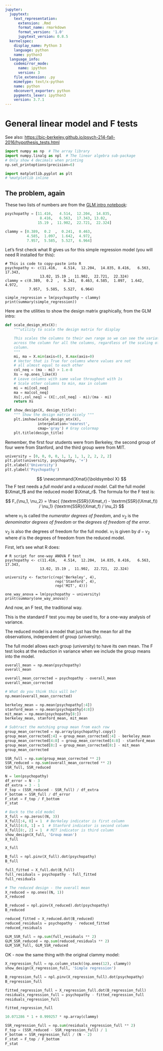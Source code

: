 ```yaml
---
jupyter:
  jupytext:
    text_representation:
      extension: .Rmd
      format_name: rmarkdown
      format_version: '1.0'
      jupytext_version: 0.8.5
  kernelspec:
    display_name: Python 3
    language: python
    name: python3
  language_info:
    codemirror_mode:
      name: ipython
      version: 3
    file_extension: .py
    mimetype: text/x-python
    name: python
    nbconvert_exporter: python
    pygments_lexer: ipython3
    version: 3.7.1
---
```


# General linear model and F tests


See also:
<https://bic-berkeley.github.io/psych-214-fall-2016/hypothesis_tests.html>

```python
import numpy as np  # The array library
import numpy.linalg as npl  # The linear algebra sub-package
# Only show 4 decimals when printing
np.set_printoptions(precision=6)

import matplotlib.pyplot as plt
# %matplotlib inline
```

## The problem, again

These two lists of numbers are from the [GLM intro notebook](glm_intro):

```python
psychopathy = [11.416,   4.514,  12.204,  14.835,
                8.416,   6.563,  17.343, 13.02,
               15.19 ,  11.902,  22.721,  22.324]
```

```python
clammy = [0.389,  0.2  ,  0.241,  0.463,
          4.585,  1.097,  1.642,  4.972,
          7.957,  5.585,  5.527,  6.964]
```

Let's first check what R gives us for this simple regression model (you will
need R installed for this):


```
# This is code to copy-paste into R
psychopathy <- c(11.416,   4.514,  12.204,  14.835, 8.416,   6.563,  17.343,
                13.02, 15.19 ,  11.902,  22.721,  22.324)
clammy = c(0.389,  0.2  ,  0.241,  0.463, 4.585,  1.097,  1.642,  4.972,
           7.957,  5.585,  5.527,  6.964)

simple_regression = lm(psychopathy ~ clammy)
print(summary(simple_regression))
```


Here are the utilities to show the design matrix graphically, from the GLM
intro:

```python
def scale_design_mtx(X):
    """utility to scale the design matrix for display

    This scales the columns to their own range so we can see the variations
    across the column for all the columns, regardless of the scaling of the
    column.
    """
    mi, ma = X.min(axis=0), X.max(axis=0)
    # Vector that is True for columns where values are not
    # all almost equal to each other
    col_neq = (ma - mi) > 1.e-8
    Xs = np.ones_like(X)
    # Leave columns with same value throughout with 1s
    # Scale other columns to min, max in column
    mi = mi[col_neq]
    ma = ma[col_neq]
    Xs[:,col_neq] = (X[:,col_neq] - mi)/(ma - mi)
    return Xs
```

```python
def show_design(X, design_title):
    """ Show the design matrix nicely """
    plt.imshow(scale_design_mtx(X),
               interpolation='nearest',
               cmap='gray') # Gray colormap
    plt.title(design_title)
```

Remember, the first four students were from Berkeley, the second group of four
were from Stanford, and the third group were from MIT.

```python
university = [0, 0, 0, 0, 1, 1, 1, 1, 2, 2, 2, 2]
plt.plot(university, psychopathy, '+')
plt.xlabel('University')
plt.ylabel('Psychopathy')
```

$$
\newcommand{Xmat}{\boldsymbol X}
$$
The F test needs a *full model* and a *reduced model*.  Call the full model $\Xmat_f$ and the reduced model $\Xmat_r$.  The formula for the F test is:

$$
F_{\nu_1, \nu_2} =
    \frac{
    (\textrm{SSR}(\Xmat_r) - \textrm{SSR}(\Xmat_f)) / \nu_1}
    {\textrm{SSR}(\Xmat_f) / \nu_2}
$$

where $\nu_1$ is called the *numerator degrees of freedom*, and $\nu_2$ is the
*denominator degrees of freedom* or the *degrees of freedom of the error*.

$\nu_2$ is also the degrees of freedom for the full model.  $\nu_1$ is given
by $d - \nu_2$ where $d$ is the degrees of freedom from the reduced model.


First, let's see what R does:


```
# R script for one-way ANOVA F test
psychopathy <- c(11.416,   4.514,  12.204,  14.835, 8.416,   6.563,  17.343,
                13.02, 15.19 ,  11.902,  22.721,  22.324)

university <- factor(c(rep('Berkeley', 4),
                       rep('Stanford', 4),
                       rep('MIT', 4)))

one_way_anova = lm(psychopathy ~ university)
print(summary(one_way_anova))
```


And now, an F test, the traditional way.

This is the standard F test you may be used to, for a one-way analysis of
variance.

The reduced model is a model that just has the mean for all the observations,
independent of group (university).

The full model allows each group (university) to have its own mean.  The
F test looks at the reduction in variance when we include the group means into
the model.

```python
overall_mean = np.mean(psychopathy)
overall_mean
```

```python
overall_mean_corrected = psychopathy - overall_mean
overall_mean_corrected
```

```python
# What do you think this will be?
np.mean(overall_mean_corrected)
```

```python
berkeley_mean = np.mean(psychopathy[:4])
stanford_mean = np.mean(psychopathy[4:8])
mit_mean = np.mean(psychopathy[8:])
berkeley_mean, stanford_mean, mit_mean
```

```python
# Subtract the matching group mean from each row
group_mean_corrected = np.array(psychopathy).copy()
group_mean_corrected[:4] = group_mean_corrected[:4] - berkeley_mean
group_mean_corrected[4:8] = group_mean_corrected[4:8] - stanford_mean
group_mean_corrected[8:] = group_mean_corrected[8:] - mit_mean
group_mean_corrected
```

```python
SSR_full = np.sum(group_mean_corrected ** 2)
SSR_reduced = np.sum(overall_mean_corrected ** 2)
SSR_full, SSR_reduced
```

```python
N = len(psychopathy)
df_error = N - 3
df_extra = 3 - 1
F_top = (SSR_reduced - SSR_full) / df_extra
F_bottom = SSR_full / df_error
F_stat = F_top / F_bottom
F_stat
```

```python
# Back to the old model
X_full = np.zeros((N, 3))
X_full[:4, 0] = 1  # Berkeley indicator is first column
X_full[4:8, 1] = 1  # Stanford indicator is second column
X_full[8:, 2] = 1  # MIT indicator is third column
show_design(X_full, 'Group mean')
X_full
```

```python
X_full
```

```python
B_full = npl.pinv(X_full).dot(psychopathy)
B_full
```

```python
full_fitted = X_full.dot(B_full)
full_residuals = psychopathy - full_fitted
full_residuals
```

```python
# The reduced design - the overall mean
X_reduced = np.ones((N, 1))
X_reduced
```

```python
B_reduced = npl.pinv(X_reduced).dot(psychopathy)
B_reduced
```

```python
reduced_fitted = X_reduced.dot(B_reduced)
reduced_residuals = psychopathy - reduced_fitted
reduced_residuals
```

```python
GLM_SSR_full = np.sum(full_residuals ** 2)
GLM_SSR_reduced = np.sum(reduced_residuals ** 2)
GLM_SSR_full, GLM_SSR_reduced
```

OK - now the same thing with the original clammy model:

```python
X_regression_full = np.column_stack((np.ones(12), clammy))
show_design(X_regression_full, 'Simple regression')
```

```python
B_regression_full = npl.pinv(X_regression_full).dot(psychopathy)
B_regression_full
```

```python
fitted_regression_full = X_regression_full.dot(B_regression_full)
residuals_regression_full = psychopathy - fitted_regression_full
residuals_regression_full
```

```python
fitted_regression_full
```

```python
10.071286 * 1 + 0.999257 * np.array(clammy)
```

```python
SSR_regression_full = np.sum(residuals_regression_full ** 2)
F_top = (SSR_reduced - SSR_regression_full) / 1
F_bottom = SSR_regression_full / (N - 2)
F_stat = F_top / F_bottom
F_stat
```
